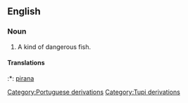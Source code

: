 ==English==
===Noun===
#A kind of dangerous fish.

====Translations====
:*{{tr}}: [[pirana]]
[[Category:Portuguese derivations]]
[[Category:Tupi derivations]]